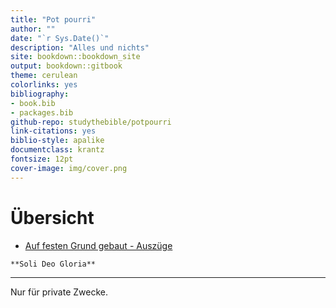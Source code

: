 ```yaml
--- 
title: "Pot pourri"
author: ""
date: "`r Sys.Date()`"
description: "Alles und nichts"
site: bookdown::bookdown_site
output: bookdown::gitbook
theme: cerulean
colorlinks: yes
bibliography:
- book.bib
- packages.bib
github-repo: studythebible/potpourri
link-citations: yes
biblio-style: apalike
documentclass: krantz
fontsize: 12pt
cover-image: img/cover.png
---
```


# Übersicht {-#ubersicht}


* [Auf festen Grund gebaut - Auszüge](#auf-festen-grund-gebaut)

```block
**Soli Deo Gloria**
```

***

Nur für private Zwecke.

